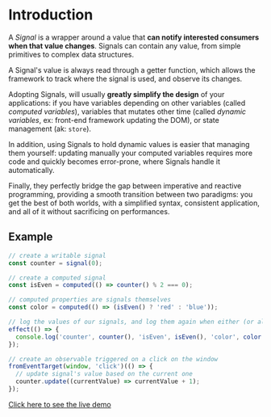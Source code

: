 # Introduction

A *Signal* is a wrapper around a value that **can notify interested consumers when that value changes**.
Signals can contain any value, from simple primitives to complex data structures.

A Signal's value is always read through a getter function, which allows the framework to track where the signal is used, and observe its changes.

Adopting Signals, will usually **greatly simplify the design** of your applications: if you have variables depending on other variables (called *computed variables*),
variables that mutates other time (called *dynamic variables*, ex: front-end framework updating the DOM), or state management (ak: `store`).

In addition, using Signals to hold dynamic values is easier that managing them yourself: updating manually your computed variables requires more code and quickly becomes error-prone,
where Signals handle it automatically.

Finally, they perfectly bridge the gap between imperative and reactive programming,
providing a smooth transition between two paradigms: you get the best of both worlds, with a simplified syntax, consistent application, and all of it without sacrificing on performances.

## Example

```ts
// create a writable signal
const counter = signal(0);

// create a computed signal
const isEven = computed(() => counter() % 2 === 0);

// computed properties are signals themselves
const color = computed(() => (isEven() ? 'red' : 'blue'));

// log the values of our signals, and log them again when either (or all) changes.
effect(() => {
  console.log('counter', counter(), 'isEven', isEven(), 'color', color());
});

// create an observable triggered on a click on the window
fromEventTarget(window, 'click')(() => {
  // update signal's value based on the current one
  counter.update((currentValue) => currentValue + 1);
});
```

[Click here to see the live demo](https://stackblitz.com/edit/typescript-kcgprl?devToolsHeight=33&file=index.ts)

